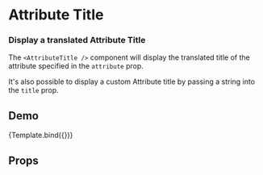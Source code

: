 


<Meta title="Display/Attribute Title" />

# Attribute Title

### Display a translated Attribute Title

The `<AttributeTitle />` component will display the translated title of the attribute specified in the `attribute` prop.

It's also possible to display a custom Attribute title by passing a string into the `title` prop.

## Demo

<Canvas>
  <Story name="Attribute Title" args={{ title: 'Color' }}>
    {Template.bind({})}
  </Story>
</Canvas>

## Props

<ArgsTable of={AttributeTitle} />
